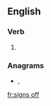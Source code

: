 ==English==

===Verb===
{{head|en|verb form}}

# {{en-third-person singular of|sign off}}

===Anagrams===
* {{l|en|sign offs}}, {{l|en|signoffs}}

[[fr:signs off]]